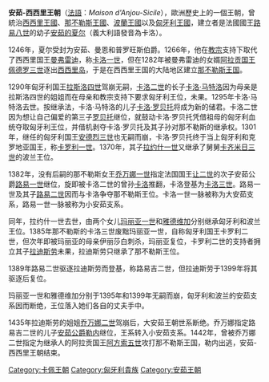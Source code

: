 {{Unreferenced|time=2021-03-28T04:39:16+00:00}}
{{Royal house|
|surname      = 安茹-西西里王朝
|coat of arms = [[File:Arms_of_Jean_dAnjou.svg|140px]]<br />Arms of the Capetian House of Anjou
|country      = [[義大利|義大利]]、[[匈牙利|匈牙利]]
|parent house = [[卡佩王朝|卡佩王朝]] 
|titles       = [[西西里君主列表|西西里國王]]<br>[[那不勒斯君主列表|那不勒斯國王/女王]]<br>[[波蘭君主列表|波蘭國王/女王]]<br>[[匈牙利君主列表|匈牙利國王/女王]]
|founder      = [[查理一世_(那不勒斯)|卡洛一世]]
|final ruler  = [[喬萬娜二世|喬萬娜二世]]
|founding year= 1246年
|dissolution  = 1435年
}}
'''安茹-西西里王朝'''（[[法語|法語]]：''Maison d'Anjou-Sicile''），歐洲歷史上的一個王朝，曾統治[[西西里王國|西西里王國]]、[[那不勒斯王國|那不勒斯王國]]、[[波兰王国_(1385年-1569年)|波蘭王國]]以及[[匈牙利王國|匈牙利王國]]，建立者是法國國王[[路易八世_(法蘭西)|路易八世]]的幼子[[查理一世_(安茹)|安茹的夏尔]]（義大利語發音為卡洛）。

1246年，夏尔受封为安茹、曼恩和普罗旺斯伯爵。1266年，他在[[教宗|教宗]]支持下取代了西西里国王[[曼弗雷迪_(西西里国王)|曼弗雷迪]]，称[[查理一世_(安茹)|卡洛一世]]，但在1282年被曼弗雷迪的女婿[[佩德羅三世_(阿拉貢)|阿拉贡国王佩德罗三世]]逐出[[西西里岛|西西里岛]]，于是在西西里王国的大陆地区建立[[那不勒斯王国|那不勒斯王国]]。

1290年匈牙利国王[[拉斯洛四世|拉斯洛四世]]驾崩无嗣，[[卡洛二世|卡洛二世]]的长子[[安茹的卡洛·馬特羅|卡洛·马特洛]]因为母亲是拉斯洛四世的姐姐而在母亲和教宗支持下要求匈牙利王位，未果。1295年卡洛·马特洛去世。按继承法，卡洛·马特洛的儿子[[查理一世_(匈牙利)|卡洛·罗贝托]]将成为新的储君。卡洛二世因为想让自己偏爱的第三子[[羅貝托一世_(那不勒斯)|罗贝托]]继位，就鼓动卡洛·罗贝托凭借祖母的匈牙利血统夺取匈牙利王位，并借机剥夺卡洛·罗贝托及其子孙对那不勒斯的继承权。1301年，继任的匈牙利国王[[安德烈三世|安德烈三世]]也无嗣而崩，卡洛·罗贝托终于当上匈牙利和克罗地亚国王，称[[查理一世_(匈牙利)|卡罗利一世]]。1370年，其子[[拉约什一世|拉约什一世]]又继承了舅舅[[卡齐米日三世|卡齐米日三世]]的波兰王位。

1382年，没有后嗣的那不勒斯女王[[乔万娜一世|乔万娜一世]]指定法国国王[[约翰二世_(法兰西)|让二世]]的次子安茹公爵[[路易一世_(安茹)|路易一世]]继位，旋即被卡洛二世的曾孙[[卡洛三世_(那不勒斯)|卡洛]]推翻，卡洛登基为[[卡洛三世_(那不勒斯)|卡洛三世]]。路易一世及其子[[路易二世_(安茹)|路易二世]]因而与卡洛争夺那不勒斯王位。卡洛一世一脉被称为大安茹支系，路易一世一脉被称为小安茹支系。

同年，拉约什一世去世，由两个女儿[[玛丽亚_(匈牙利女王)|玛丽亚一世]]和[[雅德维加|雅德维加]]分别继承匈牙利和波兰王位。1385年那不勒斯的卡洛三世废黜玛丽亚一世，自称匈牙利国王卡罗利二世，但次年即被玛丽亚的母亲伊丽莎白刺杀，玛丽亚复位，卡罗利二世的支持者拥立其子[[拉迪斯劳|拉迪斯劳]]未果，拉迪斯劳只继承了那不勒斯王位。

1389年路易二世驱逐拉迪斯劳而登基，称路易吉二世，但拉迪斯劳于1399年将其驱逐后复位。

玛丽亚一世和雅德维加分别于1395年和1399年无嗣而崩，匈牙利和波兰的安茹支系因而断绝，王位落入她们各自的丈夫手中。

1435年拉迪斯劳的姐姐[[乔万娜二世|乔万娜二世]]驾崩后，大安茹王朝世系断绝。乔万娜指定路易吉二世的儿子[[安茹的勒内|安茹公爵勒内]]继位，王系转入小安茹支系。1442年，曾被乔万娜二世指定为继承人的阿拉贡国王[[阿方索五世_(阿拉贡)|阿方索五世]]攻打那不勒斯王国，勒内出逃，安茹-西西里王朝结束。

{{波蘭君主}}
{{歐洲各國王室|西歐}}
{{拉丁人治下的希腊}}
{{Authority control}}

[[Category:卡佩王朝|Category:卡佩王朝]]
[[Category:匈牙利貴族|Category:匈牙利貴族]]
[[Category:安茹王朝|Category:安茹王朝]]